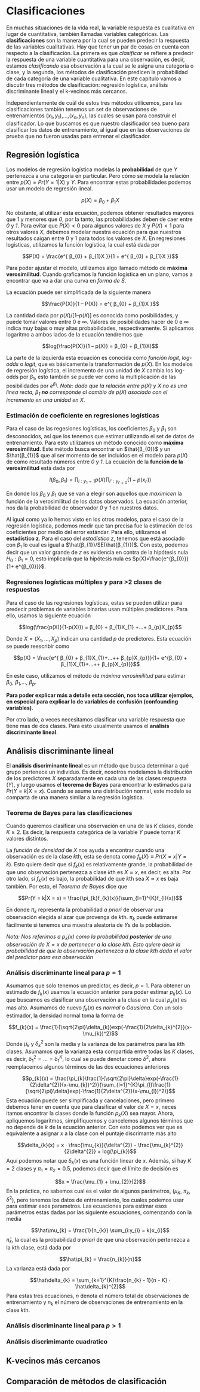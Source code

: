 # Clasificaciones

En muchas situaciones de la vida real, la variable respuesta es cualitativa en lugar de cuantitativa, también llamadas variables categóricas. Las **clasificaciones** son la manera por la cual se pueden predecir la respuesta de las variables cualitativas. Hay que tener un par de cosas en cuenta con respecto a la clasificación. La primera es que *clasificar* se refiere a predecir la respuesta de una variable cuantitativa para una observación, es decir, estamos *clasificando* esa observación a la cual se le asigna una categoría o clase, y la segunda, los métodos de clasificación predicen la probabilidad de cada categoría de una variable cualitativa. En este capitulo vamos a discutir tres métodos de clasificación: regresión logística, análisis discriminante lineal y el k-vecinos más cercanos.

Independientemente de cuál de estos tres métodos utilicemos, para las clasificaciones también tenemos un set de observaciones de entrenamientos $(x_{1}, y_{1})$,…,$(x_{n}, y_{n})$, las cuales se usan para construir el clasificador. Lo que buscamos es que nuestro clasificador sea bueno para clasificar los datos de entrenamiento, al igual que en las observaciones de prueba que no fueron usadas para entrenar el clasificador.

## Regresión logística

Los modelos de regresión logística modelas la **probabilidad** de que *Y* pertenezca a una categoría en particular. Pero cómo se modela la relación entre $p(X) = Pr(Y = 1|X)$ y *Y*. Para encontrar estas probabilidades podemos usar un modelo de regresión lineal.

$$p(X) = β_{0} + β_{1}X$$

No obstante, al utilizar esta ecuación, podemos obtener resultados mayores que *1* y menores que *0*, por la tanto, las probabilidades deben de caer entre *0* y *1*. Para evitar que $P(X) < 0$ para algunos valores de *X* y $P(X) < 1$ para otros valores *X*, debemos modelar nuestra ecuación para que nuestros resultados caigan entre 0 y 1 para todos los valores de *X*. En regresiones logísticas, utilizamos la función logística, la cual está dada por

$$P(X) = \frac{e^{ β_{0} + β_{1}X }}{1 + e^{ β_{0} + β_{1}X }}$$

Para poder ajustar el modelo, utilizamos algo llamado método de **máxima verosimilitud**. Cuando graficamos la función logística en un plano, vamos a encontrar que va a dar una curva en *forma de S*. 

La ecuación puede ser simplificada de la siguiente manera

$$\frac{P(X)}{1 – P(X)} = e^{ β_{0} + β_{1}X }$$

La cantidad dada por $p(X)/[1 – p(X)]$ es conocida como posibilidades, y puede tomar valores entre $0$ e $\infty$. Valores de posibilidades hacer de $0$ e $\infty$ indica muy bajas o muy altas probabilidades, respectivamente. Si aplicamos logaritmo a ambos lados de la ecuación tendremos que

$$log(\frac{P(X)}{1 – p(X)} = β_{0} + β_{1}X)$$

La parte de la izquierda esta ecuación es conocida como *función logit*, *log-odds* o *logit*, que es básicamente la transformación de $p(X)$. En los modelos de regresión logística, el incremento de una unidad de *X* cambia los log-odds por $β_{1}$, esto también se puede ver como la multiplicación de las posibilidades por $e^{β_{1}}$. *Note: dado que la relación entre $p(X)$ y $X$ no es una línea recta, $β_{1}$ **no** corresponde al cambio de $p(X)$ asociado con el incremento en una unidad en $X$*.

### Estimación de coeficiente en regresiones logísticas

Para el caso de las regesiones logísticas, los coeficientes $β_{0}$ y $β_{1}$ son desconocidos, así que los tenemos que estimar utilizando el set de datos de entrenamiento. Para esto utilizamos un método conocido como **máxima verosimilitud**. Este método busca encontrar un $\hat{β_{0}}$ y un $\hat{β_{1}}$ que al ser momento de ser incluidos en el modelo para $p(X)$ de como resultado números entre *0* y *1*. La ecuación de la **función de la verosimilitud** está dada por

$$l(β_{0}, β_{1}) = \prod_{i:y_{1} = 1}p(X) \prod_{i’:y_{i’=0}}(1-p(x_{i’}))$$

En donde los $β_{0}$ y $β_{1}$ que se van a elegir son aquellos que *maximicen* la función de la verosimilitud de los datos observados. La ecuación anterior, nos da la probabilidad de observador *0* y *1* en nuestros datos.

Al igual como ya lo hemos visto en los otros modelos, para el caso de la regresión logística, podemos medir que tan precisa fue la estimación de los coeficientes por medio del error estándar. Para ello, utilizamos el **estadístico z**. Para el caso del *estadístico z*, tenemos que está asociado con $β_{1}$ lo cual es igual a $\hat{β_{1}}/SE(\hat{β_{1}})$. Con esto, podemos decir que un valor grande de *z* es evidencia en contra de la hipótesis nula $H_{0}: β_{1}=0$, esto implicaría que la hipótesis nula es $p(X)=\frac{e^{β_{0}}}{1+ e^{β_{0}}}$.

### Regresiones logísticas múltiples y para >2 clases de respuestas

Para el caso de las regresiones logísticas, estas se pueden utilizar para predecir problemas de variables binarias usan múltiples predictores. Para ello, usamos la siguiente ecuación

$$log(\frac{p(X)}{1-p(X)}) = β_{0} + β_{1}X_{1} +…+ β_{p}X_{p}$$

Donde $X = (X_{1},…,X_{p})$ indican una cantidad *p* de predictores. Esta ecuación se puede reescribir como


$$p(X) = \frac{e^{ β_{0} + β_{1}X_{1}+…++ β_{p}X_{p}}}{1+ e^{β_{0} + β_{1}X_{1}+…++ β_{p}X_{p}}}$$

En este caso, utilizamos el método de *máxima verosimilitud* para estimar $β_{0}$, $β_{1}$,…, $β_{p}$.

**Para poder explicar más a detalle esta sección, nos toca utilizar ejemplos, en especial para explicar lo de variables de confusión (confounding variables)**.

Por otro lado, a veces necesitamos clasificar una variable respuesta que tiene mas de dos clases. Para esto usualmente usamos el **análisis discriminante lineal**.

## Análisis discriminante lineal

El **análisis discriminante lineal** es un método que busca determinar a qué grupo pertenece un individuo. Es decir, nosotros modelamos la distribución de los predictores *X* separadamente en cada una de las clases respuesta (*Y*), y luego usamos el **teorema de Bayes** para encontrar lo estimados para $Pr(Y = k|X=x)$. Cuando se asume una distribución normal, este modelo se comparta de una manera similar a la regresión logística. 

### Teorema de Bayes para las clasificaciones

Cuando queremos clasificar una observación en una de las *K* clases, donde $K \ge 2$. Es decir, la respuesta categórica de la variable *Y* puede tomar *K* valores distintos. 

La *función de densidad* de *X* nos ayuda a encontrar cuando una observación es de la clase *k*th, esta se denota como $f_{k}(X) ≡ Pr(X = x|Y = k)$. Esto quiere decir que si $f_{k}(x)$ es relativamente grande, la probabilidad de que uno observación pertenezca a clase *k*th es $X ≈ x$, es decir, es alta. Por otro lado, si $f_{k}(x)$ es bajo, la probabilidad de que *k*th sea $X ≈ x$ es baja también. Por esto, el *Teorema de Bayes* dice que

$$Pr(Y = k|X = x) = \frac{\pi_{k}f_{k}(x)}{\sum_{l=1}^{K}f_{l}(x)}$$

En donde ${\pi_{k}}$ representa la probabilidad *a priori* de observar una observación elegida al azar que provenga de *k*th. ${\pi_{k}}$ puede estimarse fácilmente si tenemos una muestra aleatoria de *Y*s de la población.

*Nota: Nos referimos a $p_{k}(x)$ como la probabilidad **posterior** de una observación de $X = x$ de pertenecer a la clase $k$th. Esto quiere decir la probabilidad de que la observación pertenezca a la clase $k$th $dada$ el valor del predictor para esa observación*


### Análisis discriminante lineal para $p = 1$

Asumamos que solo tenemos un predictor, es decir, $p = 1$. Para obtener un estimado de $f_{k}(x)$ usamos la ecuación anterior para poder estimar $p_{k}(x)$. Lo que buscamos es clasificar una observación a la clase en la cual $p_{k}(x)$ es mas alto. Asumamos de nuevo $f_{k}(x)$ es *normal* o *Gausiana*. Con un solo estimador, la densidad normal toma la forma de

$$f_{k}(x) = \frac{1}{\sqrt{2\pi}\delta_{k}}exp(-\frac{1}{2\delta_{k}^{2}}(x-\mu_{k})^2)$$
Donde $\mu_{k}$ y $\delta_{k}^{2}$ son la media y la varianza de los parámetros para las *k*th clases. Asumamos que la varianza esta compartida entre todas las *K* clases, es decir, $\delta_{1}^{2} = …=\delta_{1}^{K}$, lo cual se puede denotar como $\delta^{2}$, ahora reemplacemos algunos términos de las dos ecuaciones anteriores

$$p_{k}(x) = \frac{\pi_{k}\frac{1}{\sqrt{2\pi}\delta}exp(-\frac{1}{2\delta^{2}}(x-\mu_{k})^2)}{\sum_{l=1}^{K}\pi_{l}\frac{1}{\sqrt{2\pi}\delta}exp(-\frac{1}{2\delta^{2}}(x-\mu_{l})^2)}$$
Esta ecuación puede ser simplificada y cancelaciones, pero primero debemos tener en cuenta que para clasificar el valor de $X = x$, neces itamos encontrar la clases donde la función $p_{k}(X)$ sea mayor. Ahora, apliquemos logaritmos, simplifiquemos y cancelemos algunos términos que no depende de *k* de la ecuación anterior. Con esto podemos ver que es equivalente a asignar *x* a la clase con el puntaje discrimante más alto

$$\delta_{k}(x) = x ⋅ \frac{\mu_{k}}{\delta^{2}} - \frac{\mu_{k}^{2}}{2\delta^{2}} + log(\pi_{k})$$
Aquí podemos notar que $\delta_{k}(x)$ es una función linear de *x*. Además, si hay $K = 2$ clases y $\pi_{1} = \pi_{2} = 0.5$, podemos decir que el límite de decisión es 

$$x = \frac{\mu_{1} + \mu_{2}}{2}$$
En la práctica, no sabemos cual es el valor de algunos parámetros, ($\mu_{K}$, $\pi_{k}$, $\delta^{2}$), pero tenemos los datos de entrenamiento, los cuales podemos usar para estimar esos parametros. Las ecuaciones para estimar esos parámetros estas dadas por las siguiente escuaciones, comenzando con la media

$$\hat\mu_{k} = \frac{1}{n_{k}} \sum_{i:y_{i} = k}x_{i}$$
$\hat\pi_{k}$, la cual es la probabilidad *a priori* de que una observación pertenezca a la *k*th clase, está dada por

$$\hat\pi_{k} = \frac{n_{k}}{n}$$
La varianza está dada por

$$\hat\delta_{k} = \sum_{k=1}^{K}\frac{n_{k} - 1}{n - K} ⋅ \hat\delta_{k}^{2}$$
Para estas tres ecuaciones, *n* denota el número total de observaciones de entrenamiento y $n_{k}$ el número de observaciones de entrenamiento en la clase *k*th.

### Análisis discriminante lineal para $p > 1$

### Análisis discrimimante cuadratico

## K-vecinos más cercanos

## Comparación de métodos de clasificación
